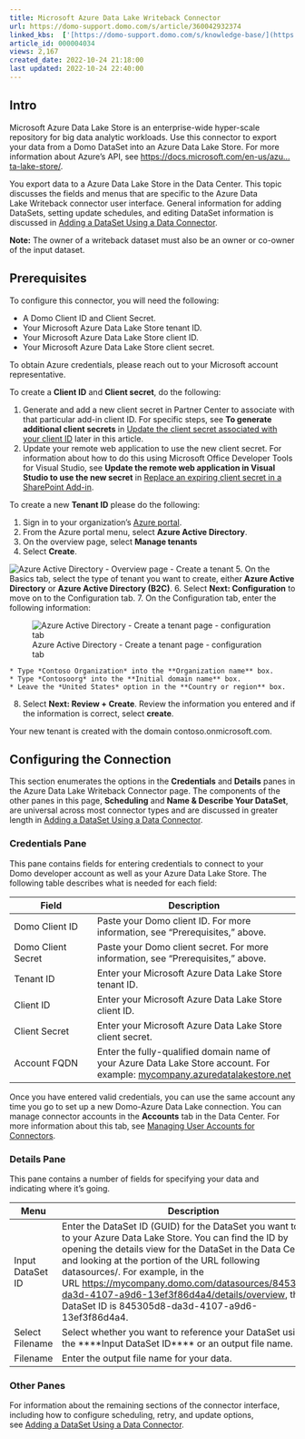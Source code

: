 ```yaml
---
title: Microsoft Azure Data Lake Writeback Connector
url: https://domo-support.domo.com/s/article/360042932374
linked_kbs:  ['[https://domo-support.domo.com/s/knowledge-base/](https://domo-support.domo.com/s/knowledge-base/)', '[https://domo-support.domo.com/s/](https://domo-support.domo.com/s/)', '[https://domo-support.domo.com/s/topic/0TO5w000000ZammGAC](https://domo-support.domo.com/s/topic/0TO5w000000ZammGAC)', '[https://domo-support.domo.com/s/topic/0TO5w000000ZanLGAS](https://domo-support.domo.com/s/topic/0TO5w000000ZanLGAS)', '[https://domo-support.domo.com/s/topic/0TO5w000000ZapVGAS](https://domo-support.domo.com/s/topic/0TO5w000000ZapVGAS)', '[https://domo-support.domo.com/s/article/360042926274](https://domo-support.domo.com/s/article/360042926274)', '[https://domo-support.domo.com/s/article/360042926054](https://domo-support.domo.com/s/article/360042926054)', '[https://domo-support.domo.com/s/article/360042932374](https://domo-support.domo.com/s/article/360042932374)', '[https://domo-support.domo.com/s/topic/0TO5w000000ZapVGAS/writeback-connectors](https://domo-support.domo.com/s/topic/0TO5w000000ZapVGAS/writeback-connectors)', '[https://domo-support.domo.com/s/article/360043429933](https://domo-support.domo.com/s/article/360043429933)', '[https://domo-support.domo.com/s/article/360043429953](https://domo-support.domo.com/s/article/360043429953)', '[https://domo-support.domo.com/s/article/360042925494](https://domo-support.domo.com/s/article/360042925494)', '[https://domo-support.domo.com/s/article/4408174643607](https://domo-support.domo.com/s/article/4408174643607)', '[https://domo-support.domo.com/s/article/360043429913](https://domo-support.domo.com/s/article/360043429913)', '[https://domo-support.domo.com/s/login/](https://domo-support.domo.com/s/login/)']
article_id: 000004034
views: 2,167
created_date: 2022-10-24 21:18:00
last updated: 2022-10-24 22:40:00
---
```




Intro
-----


Microsoft Azure Data Lake Store is an enterprise-wide hyper-scale repository for big data analytic workloads. Use this connector to export your data from a Domo DataSet into an Azure Data Lake Store. For more information about Azure's API, see [https://docs.microsoft.com/en-us/azu...ta-lake-store/](https://docs.microsoft.com/en-us/azure/data-lake-store/ "https://docs.microsoft.com/en-us/azure/data-lake-store/"). 


You export data to a Azure Data Lake Store in the Data Center. This topic discusses the fields and menus that are specific to the Azure Data Lake Writeback connector user interface. General information for adding DataSets, setting update schedules, and editing DataSet information is discussed in [Adding a DataSet Using a Data Connector](/s/article/360042926274 "Adding a DataSet Using a Data Connector").







**Note:** The owner of a writeback dataset must also be an owner or co-owner of the input dataset.




Prerequisites
-------------


To configure this connector, you will need the following:


* A Domo Client ID and Client Secret.
* Your Microsoft Azure Data Lake Store tenant ID.
* Your Microsoft Azure Data Lake Store client ID.
* Your Microsoft Azure Data Lake Store client secret.


To obtain Azure credentials, please reach out to your Microsoft account representative. 


To create a **Client ID** and **Client secret**, do the following:


1. Generate and add a new client secret in Partner Center to associate with that particular add-in client ID. For specific steps, see **To generate additional client secrets** in [Update the client secret associated with your client ID](https://docs.microsoft.com/en-us/azure/marketplace/create-or-update-client-ids-and-secrets#update-the-client-secret-associated-with-your-client-id) later in this article.
2. Update your remote web application to use the new client secret. For information about how to do this using Microsoft Office Developer Tools for Visual Studio, see **Update the remote web application in Visual Studio to use the new secret** in [Replace an expiring client secret in a SharePoint Add-in](https://docs.microsoft.com/en-us/sharepoint/dev/sp-add-ins/replace-an-expiring-client-secret-in-a-sharepoint-add-in).


To create a new **Tenant ID** please do the following: 


1. Sign in to your organization's [Azure portal](https://portal.azure.com/).
2. From the Azure portal menu, select **Azure Active Directory**.
3. On the overview page, select **Manage tenants**
4. Select **Create**.


![Azure Active Directory - Overview page - Create a tenant](Azure Active Directory - Overview page - Create a tenant)
5. On the Basics tab, select the type of tenant you want to create, either **Azure Active Directory** or **Azure Active Directory (B2C)**.
6. Select **Next: Configuration** to move on to the Configuration tab.
7. On the Configuration tab, enter the following information:


![Azure Active Directory - Create a tenant page - configuration tab](Azure Active Directory - Create a tenant page - configuration tab)


	* Type *Contoso Organization* into the **Organization name** box.
	* Type *Contosoorg* into the **Initial domain name** box.
	* Leave the *United States* option in the **Country or region** box.
8. Select **Next: Review + Create**. Review the information you entered and if the information is correct, select **create**.


Your new tenant is created with the domain contoso.onmicrosoft.com.


Configuring the Connection
--------------------------


This section enumerates the options in the **Credentials** and **Details** panes in the Azure Data Lake Writeback Connector page. The components of the other panes in this page, **Scheduling** and **Name & Describe Your DataSet**, are universal across most connector types and are discussed in greater length in [Adding a DataSet Using a Data Connector](/s/article/360042926274 "Adding a DataSet Using a Data Connector").


### Credentials Pane


This pane contains fields for entering credentials to connect to your Domo developer account as well as your Azure Data Lake Store. The following table describes what is needed for each field:  




| Field | Description |
| --- | --- |
| Domo Client ID | Paste your Domo client ID. For more information, see "Prerequisites," above. |
| Domo Client Secret | Paste your Domo client secret. For more information, see "Prerequisites," above. |
| Tenant ID | Enter your Microsoft Azure Data Lake Store tenant ID. |
| Client ID | Enter your Microsoft Azure Data Lake Store client ID. |
| Client Secret | Enter your Microsoft Azure Data Lake Store client secret. |
| Account FQDN | Enter the fully-qualified domain name of your Azure Data Lake Store account. For example: [mycompany.azuredatalakestore.net](http://mycompany.azuredatalakestore.net) |


Once you have entered valid credentials, you can use the same account any time you go to set up a new Domo-Azure Data Lake connection. You can manage connector accounts in the **Accounts** tab in the Data Center. For more information about this tab, see [Managing User Accounts for Connectors](/s/article/360042926054 "Managing User Accounts for Connectors").


### Details Pane


This pane contains a number of fields for specifying your data and indicating where it's going.




| Menu | Description |
| --- | --- |
| Input DataSet ID | Enter the DataSet ID (GUID) for the DataSet you want to copy to your Azure Data Lake Store. You can find the ID by opening the details view for the DataSet in the Data Center and looking at the portion of the URL following datasources/. For example, in the URL <https://mycompany.domo.com/datasources/845305d8-da3d-4107-a9d6-13ef3f86d4a4/details/overview>, the DataSet ID is 845305d8-da3d-4107-a9d6-13ef3f86d4a4.  |
| Select Filename | Select whether you want to reference your DataSet using the ****Input DataSet ID**** or an output file name.  |
| Filename | Enter the output file name for your data.  |


### Other Panes


For information about the remaining sections of the connector interface, including how to configure scheduling, retry, and update options, see [Adding a DataSet Using a Data Connector](/s/article/360042926274 "Adding a DataSet Using a Data Connector").

